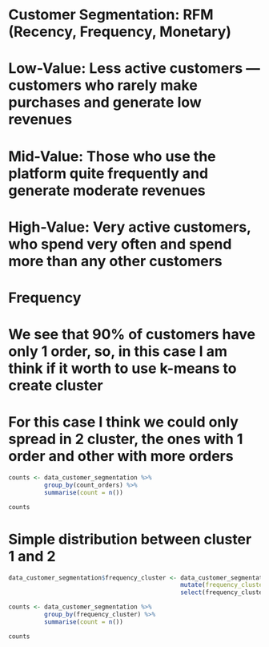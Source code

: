 # Customer Segmentation: RFM (Recency, Frequency, Monetary)
# Low-Value: Less active customers — customers who rarely make purchases and generate low revenues
# Mid-Value: Those who use the platform quite frequently and generate moderate revenues
# High-Value: Very active customers, who spend very often and spend more than any other customers

# Frequency
# We see that 90% of customers have only 1 order, so, in this case I am think if it worth to use k-means to create cluster
# For this case I think we could only spread in 2 cluster, the ones with 1 order and other with more orders
```{r}
counts <- data_customer_segmentation %>%
          group_by(count_orders) %>%
          summarise(count = n())

counts
```

# Simple distribution between cluster 1 and 2
```{r}
data_customer_segmentation$frequency_cluster <- data_customer_segmentation %>% 
                                                mutate(frequency_cluster = ifelse(count_orders == 1, 1, 2)) %>%
                                                select(frequency_cluster)
```

```{r}
counts <- data_customer_segmentation %>%
          group_by(frequency_cluster) %>%
          summarise(count = n())

counts
```
